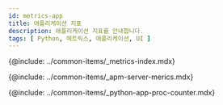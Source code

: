 ```yaml
---
id: metrics-app
title: 애플리케이션 지표
description: 애플리케이션 지표를 안내합니다. 
tags: [ Python, 메트릭스, 애플리케이션, UI ]
---
```



{@include: ../common-items/_metrics-index.mdx}

{@include: ../common-items/_apm-server-merics.mdx}  

{@include: ../common-items/_python-app-proc-counter.mdx}

